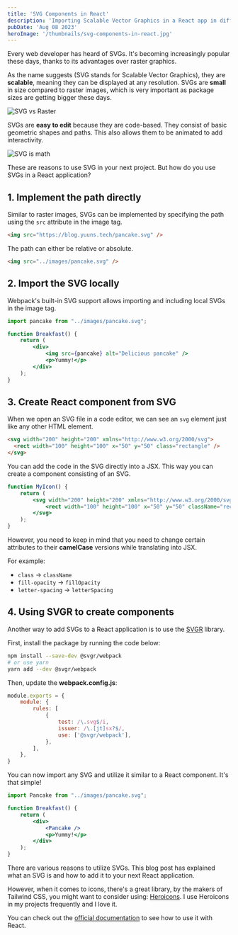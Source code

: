 ```yaml
---
title: 'SVG Components in React'
description: 'Importing Scalable Vector Graphics in a React app in different ways.'
pubDate: 'Aug 08 2023'
heroImage: '/thumbnails/svg-components-in-react.jpg'
---
```


Every web developer has heard of SVGs. It's becoming increasingly popular these days, thanks to its advantages over raster graphics.

As the name suggests (SVG stands for Scalable Vector Graphics), they are **scalable**, meaning they can be displayed at any resolution. SVGs are **small** in size compared to raster images, which is very important as package sizes are getting bigger these days.

![SVG vs Raster](/images/svg-vs-raster.jpg)

SVGs are **easy to edit** because they are code-based. They consist of basic geometric shapes and paths. This also allows them to be animated to add interactivity.

![SVG is math](/images/svg-is-code.jpg)

These are reasons to use SVG in your next project. But how do you use SVGs in a React application?

## 1. Implement the path directly

Similar to raster images, SVGs can be implemented by specifying the path using the `src` attribute in the image tag.

```html
<img src="https://blog.yuuns.tech/pancake.svg" />
```

The path can either be relative or absolute.

```html
<img src="../images/pancake.svg" />
```

## 2. Import the SVG locally

Webpack's built-in SVG support allows importing and including local SVGs in the image tag.

```jsx
import pancake from "../images/pancake.svg";

function Breakfast() {
    return (
        <div>
            <img src={pancake} alt="Delicious pancake" />
            <p>Yummy!</p>
        </div>
    );
}
```

## 3. Create React component from SVG

When we open an SVG file in a code editor, we can see an `svg` element just like any other HTML element.

```html
<svg width="200" height="200" xmlns="http://www.w3.org/2000/svg">
  <rect width="100" height="100" x="50" y="50" class="rectangle" />
</svg>
```

You can add the code in the SVG directly into a JSX. This way you can create a component consisting of an SVG.

```jsx
function MyIcon() {
    return (
        <svg width="200" height="200" xmlns="http://www.w3.org/2000/svg">
            <rect width="100" height="100" x="50" y="50" className="rectangle" />
        </svg>
    );
}
```

However, you need to keep in mind that you need to change certain attributes to their **camelCase** versions while translating into JSX.

For example:
- `class` &rarr; `className`
- `fill-opacity` &rarr; `fillOpacity`
- `letter-spacing` &rarr; `letterSpacing`

## 4. Using SVGR to create components

Another way to add SVGs to a React application is to use the <a href="https://react-svgr.com/" target="_blank">SVGR</a> library.

First, install the package by running the code below:
```bash
npm install --save-dev @svgr/webpack
# or use yarn
yarn add --dev @svgr/webpack
```

Then, update the **webpack.config.js**:

```js
module.exports = {
    module: {
        rules: [
            {
                test: /\.svg$/i,
                issuer: /\.[jt]sx?$/,
                use: ['@svgr/webpack'],
            },
        ],
    },
}
```

You can now import any SVG and utilize it similar to a React component. It's that simple!

```jsx
import Pancake from "../images/pancake.svg";

function Breakfast() {
    return (
        <div>
            <Pancake />
            <p>Yummy!</p>
        </div>
    );
}
```

There are various reasons to utilize SVGs. This blog post has explained what an SVG is and how to add it to your next React application.

However, when it comes to icons, there's a great library, by the makers of Tailwind CSS, you might want to consider using: <a href="https://heroicons.com/" target="_blank">Heroicons</a>. I use Heroicons in my projects frequently and I love it.

You can check out the <a href="https://github.com/tailwindlabs/heroicons" target="_blank">official documentation</a> to see how to use it with React.